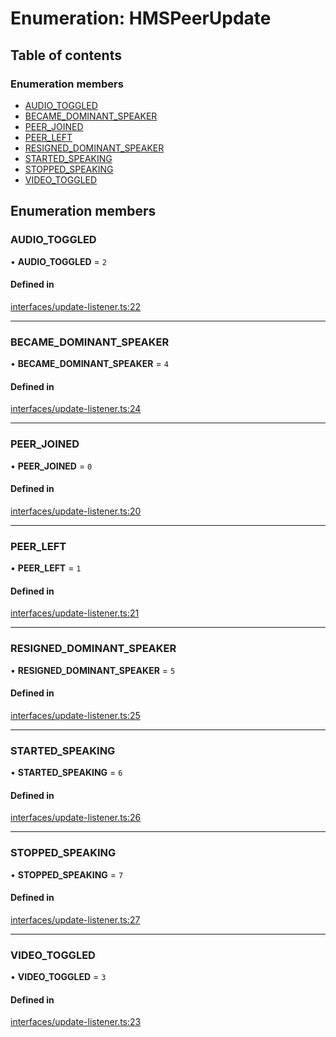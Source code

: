 # Enumeration: HMSPeerUpdate

## Table of contents

### Enumeration members

-   [AUDIO_TOGGLED](#audio_toggled)
-   [BECAME_DOMINANT_SPEAKER](#became_dominant_speaker)
-   [PEER_JOINED](#peer_joined)
-   [PEER_LEFT](#peer_left)
-   [RESIGNED_DOMINANT_SPEAKER](#resigned_dominant_speaker)
-   [STARTED_SPEAKING](#started_speaking)
-   [STOPPED_SPEAKING](#stopped_speaking)
-   [VIDEO_TOGGLED](#video_toggled)

## Enumeration members

### AUDIO_TOGGLED

• **AUDIO_TOGGLED** = `2`

#### Defined in

[interfaces/update-listener.ts:22](https://github.com/100mslive/hms-video-web/blob/9edc8cc/src/interfaces/update-listener.ts#L22)

---

### BECAME_DOMINANT_SPEAKER

• **BECAME_DOMINANT_SPEAKER** = `4`

#### Defined in

[interfaces/update-listener.ts:24](https://github.com/100mslive/hms-video-web/blob/9edc8cc/src/interfaces/update-listener.ts#L24)

---

### PEER_JOINED

• **PEER_JOINED** = `0`

#### Defined in

[interfaces/update-listener.ts:20](https://github.com/100mslive/hms-video-web/blob/9edc8cc/src/interfaces/update-listener.ts#L20)

---

### PEER_LEFT

• **PEER_LEFT** = `1`

#### Defined in

[interfaces/update-listener.ts:21](https://github.com/100mslive/hms-video-web/blob/9edc8cc/src/interfaces/update-listener.ts#L21)

---

### RESIGNED_DOMINANT_SPEAKER

• **RESIGNED_DOMINANT_SPEAKER** = `5`

#### Defined in

[interfaces/update-listener.ts:25](https://github.com/100mslive/hms-video-web/blob/9edc8cc/src/interfaces/update-listener.ts#L25)

---

### STARTED_SPEAKING

• **STARTED_SPEAKING** = `6`

#### Defined in

[interfaces/update-listener.ts:26](https://github.com/100mslive/hms-video-web/blob/9edc8cc/src/interfaces/update-listener.ts#L26)

---

### STOPPED_SPEAKING

• **STOPPED_SPEAKING** = `7`

#### Defined in

[interfaces/update-listener.ts:27](https://github.com/100mslive/hms-video-web/blob/9edc8cc/src/interfaces/update-listener.ts#L27)

---

### VIDEO_TOGGLED

• **VIDEO_TOGGLED** = `3`

#### Defined in

[interfaces/update-listener.ts:23](https://github.com/100mslive/hms-video-web/blob/9edc8cc/src/interfaces/update-listener.ts#L23)
